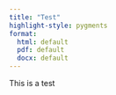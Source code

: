 ```yaml
---
title: "Test"
highlight-style: pygments
format:
  html: default
  pdf: default
  docx: default
---
```


This is a test 